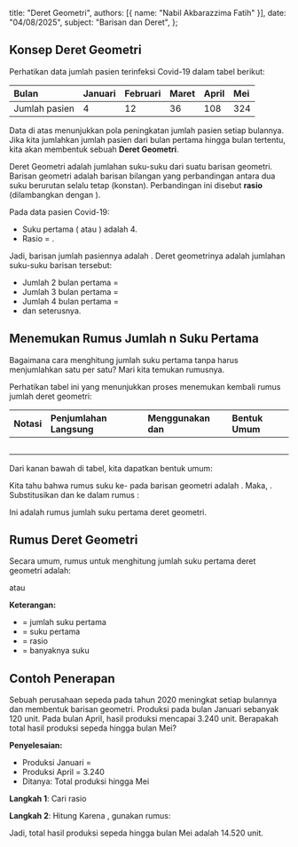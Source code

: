   title: "Deret Geometri",
  authors: [{ name: "Nabil Akbarazzima Fatih" }],
  date: "04/08/2025",
  subject: "Barisan dan Deret",
};

## Konsep Deret Geometri

Perhatikan data jumlah pasien terinfeksi Covid-19 dalam tabel berikut:

| Bulan         | Januari | Februari | Maret | April | Mei |
| :------------ | :------ | :------- | :---- | :---- | :-- |
| Jumlah pasien | 4       | 12       | 36    | 108   | 324 |

Data di atas menunjukkan pola peningkatan jumlah pasien setiap bulannya. Jika kita jumlahkan jumlah pasien dari bulan pertama hingga bulan tertentu, kita akan membentuk sebuah **Deret Geometri**.

Deret Geometri adalah jumlahan suku-suku dari suatu barisan geometri. Barisan geometri adalah barisan bilangan yang perbandingan antara dua suku berurutan selalu tetap (konstan). Perbandingan ini disebut **rasio** (dilambangkan dengan <InlineMath math="r" />).

Pada data pasien Covid-19:

- Suku pertama (<InlineMath math="a" /> atau <InlineMath math="U_1" />) adalah 4.
- Rasio <InlineMath math="(r)" /> = <InlineMath math="\frac{12}{4} = \frac{36}{12} = \frac{108}{36} = \frac{324}{108} = 3" />.

Jadi, barisan jumlah pasiennya adalah <InlineMath math="4, 12, 36, 108, 324" />.
Deret geometrinya adalah jumlahan suku-suku barisan tersebut:

- Jumlah 2 bulan pertama <InlineMath math="(S_2)" /> = <InlineMath math="4 + 12 = 16" />
- Jumlah 3 bulan pertama <InlineMath math="(S_3)" /> = <InlineMath math="4 + 12 + 36 = 52" />
- Jumlah 4 bulan pertama <InlineMath math="(S_4)" /> = <InlineMath math="4 + 12 + 36 + 108 = 160" />
- dan seterusnya.

## Menemukan Rumus Jumlah n Suku Pertama

Bagaimana cara menghitung jumlah <InlineMath math="n" /> suku pertama <InlineMath math="(S_n)" /> tanpa harus menjumlahkan satu per satu? Mari kita temukan rumusnya.

Perhatikan tabel ini yang menunjukkan proses menemukan kembali rumus jumlah deret geometri:

| Notasi                       | Penjumlahan Langsung                          | Menggunakan <InlineMath math="U_{n+1}" /> dan <InlineMath math="U_1" /> | Bentuk Umum                                             |
| :--------------------------- | :-------------------------------------------- | :---------------------------------------------------------------------- | :------------------------------------------------------ |
| <InlineMath math="S_2" />    | <InlineMath math="4 + 12 = 16" />             | <InlineMath math="S_2 = \frac{36 - 4}{3 - 1} = \frac{32}{2} = 16" />    | <InlineMath math="S_2 = \frac{U_3 - U_1}{r - 1}" />     |
| <InlineMath math="S_3" />    | <InlineMath math="4 + 12 + 36 = 52" />        | <InlineMath math="S_3 = \frac{108 - 4}{3 - 1} = \frac{104}{2} = 52" />  | <InlineMath math="S_3 = \frac{U_4 - U_1}{r - 1}" />     |
| <InlineMath math="S_4" />    | <InlineMath math="4 + 12 + 36 + 108 = 160" /> | <InlineMath math="S_4 = \frac{324 - 4}{3 - 1} = \frac{320}{2} = 160" /> | <InlineMath math="S_4 = \frac{U_5 - U_1}{r - 1}" />     |
| <InlineMath math="\vdots" /> | <InlineMath math="\dots" />                   | <InlineMath math="\dots" />                                             | <InlineMath math="\dots" />                             |
| <InlineMath math="S_n" />    | <InlineMath math="\dots" />                   | <InlineMath math="\dots" />                                             | <InlineMath math="S_n = \frac{U_{n+1} - U_1}{r - 1}" /> |

Dari kanan bawah di tabel, kita dapatkan bentuk umum:

<BlockMath math="S_n = \frac{U_{n+1} - U_1}{r - 1}" />

Kita tahu bahwa rumus suku ke-<InlineMath math="n" /> pada barisan geometri adalah <InlineMath math="U_n = ar^{n-1}" />. Maka, <InlineMath math="U_{n+1} = ar^{(n+1)-1} = ar^n" />.
Substitusikan <InlineMath math="U_{n+1} = ar^n" /> dan <InlineMath math="U_1 = a" /> ke dalam rumus <InlineMath math="S_n" />:

<div className="flex flex-col gap-4">
  <BlockMath math="S_n = \frac{ar^n - a}{r - 1}" />
  <BlockMath math="S_n = \frac{a(r^n - 1)}{r - 1}" />
</div>

Ini adalah rumus jumlah <InlineMath math="n" /> suku pertama deret geometri.

## Rumus Deret Geometri

Secara umum, rumus untuk menghitung jumlah <InlineMath math="n" /> suku pertama deret geometri adalah:

<BlockMath math="S_n = \frac{a(r^n - 1)}{r - 1}, \text{ untuk } r > 1" />

atau

<BlockMath math="S_n = \frac{a(1 - r^n)}{1 - r}, \text{ untuk } r < 1" />

**Keterangan:**

- <InlineMath math="S_n" /> = jumlah <InlineMath math="n" /> suku pertama
- <InlineMath math="a" /> = suku pertama <InlineMath math="(U_1)" />
- <InlineMath math="r" /> = rasio <InlineMath math="(r \neq 1)" />
- <InlineMath math="n" /> = banyaknya suku

## Contoh Penerapan

Sebuah perusahaan sepeda pada tahun 2020 meningkat setiap bulannya dan membentuk barisan geometri. Produksi pada bulan Januari sebanyak 120 unit. Pada bulan April, hasil produksi mencapai 3.240 unit. Berapakah total hasil produksi sepeda hingga bulan Mei?

**Penyelesaian:**

- Produksi Januari <InlineMath math="(U_1)" /> = <InlineMath math="a = 120" />
- Produksi April <InlineMath math="(U_4)" /> = 3.240
- Ditanya: Total produksi hingga Mei <InlineMath math="(S_5)" />

**Langkah 1**: Cari rasio <InlineMath math="(r)" />

<div className="flex flex-col gap-4">
  <BlockMath math="U_4 = ar^{4-1} = ar^3" />
  <BlockMath math="3.240 = 120 \cdot r^3" />
  <BlockMath math="r^3 = \frac{3.240}{120}" />
  <BlockMath math="r^3 = 27" />
  <BlockMath math="r = \sqrt[3]{27} = 3" />
</div>

**Langkah 2**: Hitung <InlineMath math="S_5" /> Karena <InlineMath math="r = 3 > 1" />, gunakan rumus:

<div className="flex flex-col gap-4">
  <BlockMath math="S_n = \frac{a(r^n - 1)}{r - 1}" />
  <BlockMath math="S_5 = \frac{120(3^5 - 1)}{3 - 1}" />
  <BlockMath math="S_5 = \frac{120(243 - 1)}{2}" />
  <BlockMath math="S_5 = \frac{120(242)}{2}" />
  <BlockMath math="S_5 = 60 \cdot 242" />
  <BlockMath math="S_5 = 14.520" />
</div>

Jadi, total hasil produksi sepeda hingga bulan Mei adalah 14.520 unit.

